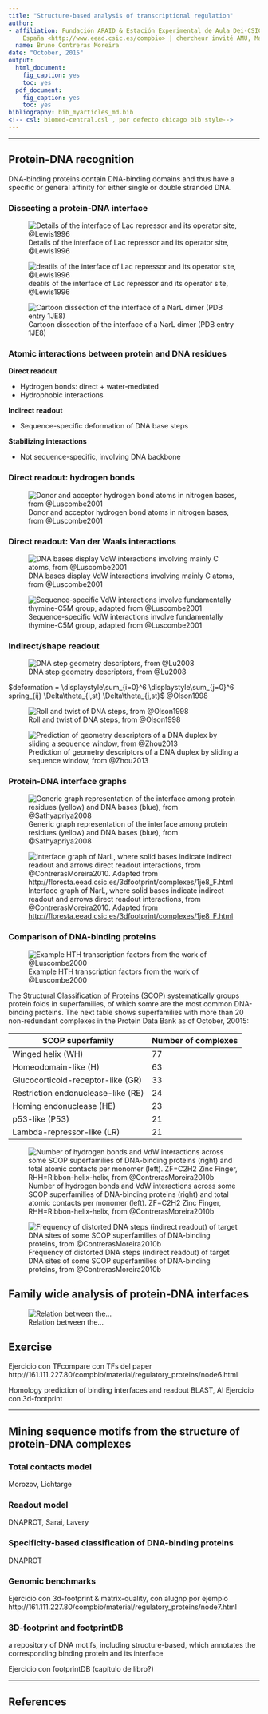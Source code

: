 ```yaml
---
title: "Structure-based analysis of transcriptional regulation"
author:
- affiliation: Fundación ARAID & Estación Experimental de Aula Dei-CSIC, Zaragoza,
    España <http://www.eead.csic.es/compbio> | chercheur invité AMU, Marseille, France
  name: Bruno Contreras Moreira
date: "October, 2015"
output:
  html_document:
    fig_caption: yes
    toc: yes
  pdf_document:
    fig_caption: yes
    toc: yes
bibliography: bib_myarticles_md.bib
<!-- csl: biomed-central.csl , por defecto chicago bib style-->
---
```


___

## Protein-DNA recognition

DNA-binding proteins contain DNA-binding domains and thus have a specific or general affinity for either single or double stranded DNA.

### Dissecting a protein-DNA interface

![Details of the interface of Lac repressor and its operator site, @Lewis1996](pics/Lac-1.png) 

![deatils of the interface of Lac repressor and its operator site, @Lewis1996](pics/Lac-2.png) 


![Cartoon dissection of the interface of a NarL dimer (PDB entry 1JE8)](pics/interface_movie.gif) 

### Atomic interactions between protein and DNA residues

**Direct readout** 

* Hydrogen bonds: direct + water-mediated
* Hydrophobic interactions

**Indirect readout**

* Sequence-specific deformation of DNA base steps

**Stabilizing interactions**

* Not sequence-specific, involving DNA backbone

### Direct readout: hydrogen bonds

![Donor and acceptor hydrogen bond atoms in nitrogen bases, from @Luscombe2001](pics/bases-groove-HB.jpg) 

### Direct readout: Van der Waals interactions

![DNA bases display VdW interactions involving mainly C atoms, from @Luscombe2001](pics/bases-VW.gif)

![Sequence-specific VdW interactions involve fundamentally thymine-C5M group, adapted from @Luscombe2001](pics/bases-groove-VW.jpg)

### Indirect/shape readout

![DNA step geometry descriptors, from @Lu2008](pics/bp_step_hel.png)

$deformation = \displaystyle\sum_{i=0}^6 \displaystyle\sum_{j=0}^6 spring_{ij} \Delta\theta_{i,st} \Delta\theta_{j,st}$ @Olson1998

![Roll and twist of DNA steps, from @Olson1998](pics/roll-twist-steps.jpg)

![Prediction of geometry descriptors of a DNA duplex by sliding a sequence window, from @Zhou2013](pics/DNApentamers.jpg)

### Protein-DNA interface graphs

![Generic graph representation of the interface among protein residues (yellow) and DNA bases (blue), from @Sathyapriya2008](pics/bipartite-graph.png)

![Interface graph of NarL, where solid bases indicate indirect readout and arrows direct readout interactions, from @ContrerasMoreira2010. Adapted from <http://floresta.eead.csic.es/3dfootprint/complexes/1je8_F.html> ](pics/1je8-intf.png)



### Comparison of DNA-binding proteins

![Example HTH transcription factors from the work of @Luscombe2000](pics/DNAbinding-classes.jpg)

The  [Structural Classification of Proteins (SCOP)](http://scop.berkeley.edu) systematically groups protein folds in superfamilies, of which somre are the most common DNA-binding proteins. The next table shows superfamilies with more than 20 non-redundant complexes in the Protein Data Bank as of October, 20015:

SCOP superfamily | Number of complexes
---------------- | -------------------
Winged helix (WH) | 77
Homeodomain-like (H) | 63
Glucocorticoid-receptor-like (GR) | 33
Restriction endonuclease-like (RE) | 24 
Homing endonuclease (HE) | 23 
p53-like (P53) | 21
Lambda-repressor-like (LR) | 21

![Number of hydrogen bonds and VdW interactions across some SCOP superfamilies of DNA-binding proteins (right) and total atomic contacts per monomer (left). ZF=C2H2 Zinc Finger, RHH=Ribbon-helix-helix, from @ContrerasMoreira2010b](pics/direct-stats.png)

![Frequency of distorted DNA steps (indirect readout) of target DNA sites of some SCOP superfamilies of DNA-binding proteins, from @ContrerasMoreira2010b](pics/indirect-stats.png)

## Family wide analysis of protein-DNA interfaces

![Relation between the...](pics/homeo-intf.png)

## Exercise

Ejercicio con TFcompare con TFs del paper
http://161.111.227.80/compbio/material/regulatory_proteins/node6.html

Homology prediction of binding interfaces and readout
BLAST, AI
Ejercicio con 3d-footprint

___

## Mining sequence motifs from the structure of protein-DNA complexes

### Total contacts model
Morozov, Lichtarge

### Readout model
DNAPROT, Sarai, Lavery

### Specificity-based classification of DNA-binding proteins
DNAPROT

### Genomic benchmarks 

Ejercicio con 3d-footprint & matrix-quality, con alugnp por ejemplo
http://161.111.227.80/compbio/material/regulatory_proteins/node7.html

### 3D-footprint and footprintDB
a repository of DNA motifs, including structure-based, which annotates the corresponding binding protein and its interface

Ejercicio con footprintDB (capítulo de libro?)

___

## References
